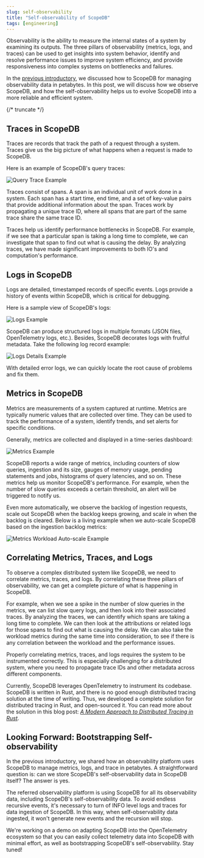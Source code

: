 ```yaml
---
slug: self-observability
title: "Self-observability of ScopeDB"
tags: [engineering]
---
```


Observability is the ability to measure the internal states of a system by examining its outputs. The three pillars of observability (metrics, logs, and traces) can be used to get insights into system behavior, identify and resolve performance issues to improve system efficiency, and provide responsiveness into complex systems on bottlenecks and failures.

In the [previous introductory](/blog/manage-observability-data-in-petabytes), we discussed how to ScopeDB for managing observability data in petabytes. In this post, we will discuss how we observe ScopeDB, and how the self-observability helps us to evolve ScopeDB into a more reliable and efficient system.

{/* truncate */}

## Traces in ScopeDB

Traces are records that track the path of a request through a system. Traces give us the big picture of what happens when a request is made to ScopeDB.

Here is an example of ScopeDB's query traces:

![Query Trace Example](traces-query-demo.png)

Traces consist of spans. A span is an individual unit of work done in a system. Each span has a start time, end time, and a set of key-value pairs that provide additional information about the span. Traces work by propagating a unique trace ID, where all spans that are part of the same trace share the same trace ID.

Traces help us identify performance bottlenecks in ScopeDB. For example, if we see that a particular span is taking a long time to complete, we can investigate that span to find out what is causing the delay. By analyzing traces, we have made significant improvements to both IO's and computation's performance.

## Logs in ScopeDB

Logs are detailed, timestamped records of specific events. Logs provide a history of events within ScopeDB, which is critical for debugging.

Here is a sample view of ScopeDB's logs:

![Logs Example](logs-demo.png)

ScopeDB can produce structured logs in multiple formats (JSON files, OpenTelemetry logs, etc.). Besides, ScopeDB decorates logs with fruitful metadata. Take the following log record example:

![Logs Details Example](logs-details-demo.png)

With detailed error logs, we can quickly locate the root cause of problems and fix them.

## Metrics in ScopeDB

Metrics are measurements of a system captured at runtime. Metrics are typically numeric values that are collected over time. They can be used to track the performance of a system, identify trends, and set alerts for specific conditions.

Generally, metrics are collected and displayed in a time-series dashboard:

![Metrics Example](metrics-demo.png)

ScopeDB reports a wide range of metrics, including counters of slow queries, ingestion and its size, gauges of memory usage, pending statements and jobs, histograms of query latencies, and so on. These metrics help us monitor ScopeDB's performance. For example, when the number of slow queries exceeds a certain threshold, an alert will be triggered to notify us.

Even more automatically, we observe the backlog of ingestion requests, scale out ScopeDB when the backlog keeps growing, and scale in when the backlog is cleared. Below is a living example when we auto-scale ScopeDB based on the ingestion backlog metrics:

![Metrics Workload Auto-scale Example](metrics-workload-demo.png)

## Correlating Metrics, Traces, and Logs

To observe a complex distributed system like ScopeDB, we need to correlate metrics, traces, and logs. By correlating these three pillars of observability, we can get a complete picture of what is happening in ScopeDB.

For example, when we see a spike in the number of slow queries in the metrics, we can list slow query logs, and then look into their associated traces. By analyzing the traces, we can identify which spans are taking a long time to complete. We can then look at the attributions or related logs for those spans to find out what is causing the delay. We can also take the workload metrics during the same time into consideration, to see if there is any correlation between the workload and the performance issues.

Properly correlating metrics, traces, and logs requires the system to be instrumented correctly. This is especially challenging for a distributed system, where you need to propagate trace IDs and other metadata across different components.

Currently, ScopeDB leverages OpenTelemetry to instrument its codebase. ScopeDB is written in Rust, and there is no good enough distributed tracing solution at the time of writing. Thus, we developed a complete solution for distributed tracing in Rust, and open-sourced it. You can read more about the solution in this blog post: [_A Modern Approach to Distributed Tracing in Rust_](https://fast.github.io/blog/fastrace-a-modern-approach-to-distributed-tracing-in-rust/).

## Looking Forward: Bootstrapping Self-observability

In the previous introductory, we shared how an observability platform uses ScopeDB to manage metrics, logs, and trace in petabytes. A straightforward question is: can we store ScopeDB's self-observability data in ScopeDB itself? The answer is yes.

The referred observability platform is using ScopeDB for all its observability data, including ScopeDB's self-observability data. To avoid endless recursive events, it's necessary to turn of INFO level logs and traces for data ingestion of ScopeDB. In this way, when self-observability data ingested, it won't generate new events and the recursion will stop.

We're working on a demo on adapting ScopeDB into the OpenTelemetry ecosystem so that you can easily collect telemetry data into ScopeDB with minimal effort, as well as bootstrapping ScopeDB's self-observability. Stay tuned!
